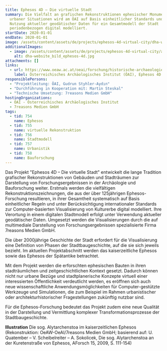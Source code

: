 ```yaml
---
title: Ephesos 4D – Die virtuelle Stadt
summary: Die Vielfalt an grafischen Rekonstruktionen ephesischer Monumente und
  urbaner Situationen wird am ÖAI auf Basis einheitlicher Standards und unter
  Nutzung aktueller geodätischer Daten für ein Gesamtmodell der Stadt
  periodenbezogen digital modelliert.
startDate: 2020-01-01
endDate: 2020-01-01
image: /assets/content/assets/de/projects/ephesos-4d-virtual-city/dha-website_bild_ephesos-4d.jpg
additionalImages:
  - image: /assets/content/assets/de/projects/ephesos-4d-virtual-city/additionalImages/dha-website_bild_ephesos-4d.jpg
    alt: dha-website_bild_ephesos-4d.jpg
attachments: []
links:
  - url: https://www.oeaw.ac.at/oeai/forschung/historische-archaeologie/historische-bauforschung/ephesos-4d-die-virtuelle-stadt
    label: Österreichisches Archäologisches Institut (ÖAI), Ephesos 4D
responsiblePersons:
  - "Projektleitung: ÖAI, Gudrun Styhler-Aydın"
  - "Durchführung in Kooperation mit: Martin Steskal"
  - "Technische Umsetzung: 7reasons Medien GmbH"
hostingOrganizations:
  - ÖAI - Österreichisches Archäologisches Institut
  - 7reasons Medien GmbH
tags:
  - tid: 754
    name: Ephesos
  - tid: 755
    name: virtuelle Rekonstruktion
  - tid: 756
    name: Stadtmodell
  - tid: 757
    name: Urbanistik
  - tid: 758
    name: Bauforschung
---
```

Das Projekt "Ephesos 4D – Die virtuelle Stadt" entwickelt die lange Tradition grafischer Rekonstruktionen von Gebäuden und Stadträumen zur Darstellung von Forschungsergebnissen in der Archäologie und Bauforschung weiter. Erstmals werden die vielfältigen Rekonstruktionszeichnungen, die aus der über 125jährigen Ephesos-Forschung resultieren, in ihrer Gesamtheit systematisch auf Basis einheitlicher Regeln und unter Berücksichtigung internationaler Standards zur Computer-basierten Visualisierung von Kulturerbe digital modelliert. Ihre Verortung in einem digitalen Stadtmodell erfolgt unter Verwendung aktueller geodätischer Daten. Umgesetzt werden die Visualisierungen durch die auf multimediale Darstellung von Forschungsergebnissen spezialisierte Firma 7reasons Medien GmbH.

Die über 2000jährige Geschichte der Stadt erfordert für die Visualisierung eine Definition von Phasen der Stadtbaugeschichte, auf die sie sich jeweils bezieht. Im aktuellen Projektabschnitt werden das kaiserzeitliche Ephesos sowie das Ephesos der Spätantike betrachtet.

Mit dem Projekt werden die erforschten ephesischen Bauten in ihren stadträumlichen und zeitgeschichtlichen Kontext gesetzt. Dadurch können nicht nur urbane Bezüge und stadtplanerische Konzepte virtuell einer interessierten Öffentlichkeit verdeutlicht werden, es eröffnen sich auch neue wissenschaftliche Anwendungsmöglichkeiten für Computer-gestützte Werkzeuge und Simulationen, die zum Beispiel im Rahmen urbanistischer oder architekturhistorischer Fragestellungen zukünftig nutzbar sind.

Für die Ephesos-Forschung bedeutet das Projekt zudem eine neue Qualität in der Darstellung und Vermittlung komplexer Transformationsprozesse der Stadtbaugeschichte.

**Illustration**
Die sog. Alytarchenstoa im kaiserzeitlichen Ephesos (Rekonstruktion: OeAW-OeAI/7reasons Medien GmbH; basierend auf: U. Quatember – V. Scheibelreiter – A. Sokolicek, Die sog. Alytarchenstoa an der Kuretenstraße von Ephesos, AForsch 15, 2009, S. 111-154)
